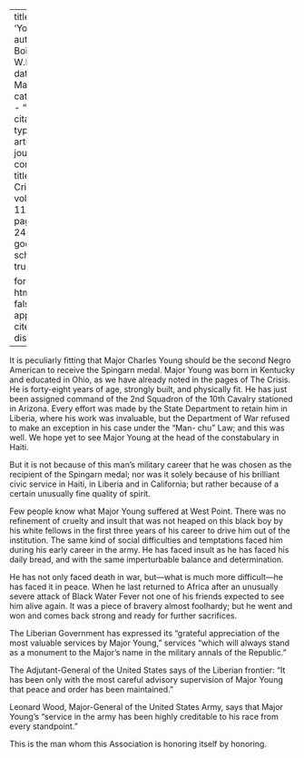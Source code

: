 
---
title: 'Young'
author: Du Bois, W.E.B.
date: Mar. 1915
categories: 
  - ""
citation: 
  type: article-journal
  container-title: The Crisis
  volume: 11
  issue: 5
  page: 240,242
google-scholar: true

format:
  html:
    toc: false
    appendix-cite-as: display
---



It is peculiarly fitting that Major Charles Young should be the second
Negro American to receive the Spingarn medal. Major Young was born in
Kentucky and educated in Ohio, as we have already noted in the pages of
The Crisis. He is forty-eight years of age, strongly built, and
physically fit. He has just been assigned command of the 2nd Squadron of
the 10th Cavalry stationed in Arizona. Every effort was made by the State Department to retain him in Liberia, where
his work was invaluable, but the Department of War refused to make an
exception in his case under the "Man- chu" Law; and this was well. We
hope yet to see Major Young at the head of the constabulary in Haiti.

But it is not because of this man's military career that he was chosen
as the recipient of the Spingarn medal; nor was it solely because of his
brilliant civic service in Haiti, in Liberia and in California; but
rather because of a certain unusually fine quality of spirit.

Few people know what Major Young suffered at West Point. There was no
refinement of cruelty and insult that was not heaped on this black boy
by his white fellows in the first three years of his career to drive him
out of the institution. The same kind of social difficulties and
temptations faced him during his early career in the army. He has faced
insult as he has faced his daily bread, and with the same imperturbable
balance and determination.

He has not only faced death in war, but---what is much more
difficult---he has faced it in peace. When he last returned to Africa
after an unusually severe attack of Black Water Fever not one of his
friends expected to see him alive again. It was a piece of bravery
almost foolhardy; but he went and won and comes back strong and ready
for further sacrifices.

The Liberian Government has expressed its "grateful appreciation of the
most valuable services by Major Young," services "which will always
stand as a monument to the Major's name in the military annals of the
Republic."

The Adjutant-General of the United States says of the Liberian frontier:
"It has been only with the most careful advisory supervision of Major
Young that peace and order has been maintained."

Leonard Wood, Major-General of the United States Army, says that Major
Young's "service in the army has been highly creditable to his race from
every standpoint."

This is the man whom this Association is honoring itself by honoring.

